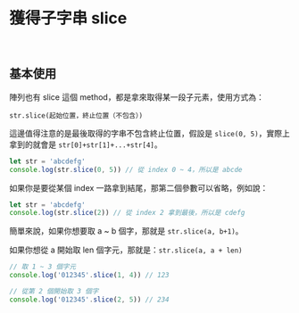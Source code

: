 # 獲得子字串 slice

&nbsp;

## 基本使用

陣列也有 slice 這個 method，都是拿來取得某一段子元素，使用方式為：

```
str.slice(起始位置，終止位置（不包含）)
```

這邊值得注意的是最後取得的字串不包含終止位置，假設是 `slice(0, 5)`，實際上拿到的就會是 `str[0]+str[1]+...+str[4]`。

``` js
let str = 'abcdefg'
console.log(str.slice(0, 5)) // 從 index 0 ~ 4，所以是 abcde
```

如果你是要從某個 index 一路拿到結尾，那第二個參數可以省略，例如說：

``` js
let str = 'abcdefg'
console.log(str.slice(2)) // 從 index 2 拿到最後，所以是 cdefg
```

簡單來說，如果你想要取 a ~ b 個字，那就是 `str.slice(a, b+1)`。

如果你想從 a 開始取 len 個字元，那就是：`str.slice(a, a + len)`

``` js
// 取 1 ~ 3 個字元
console.log('012345'.slice(1, 4)) // 123

// 從第 2 個開始取 3 個字
console.log('012345'.slice(2, 5)) // 234
```